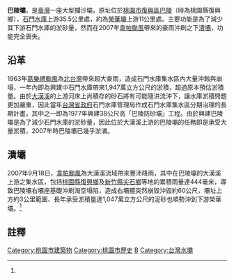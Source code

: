 {{coord|24|41|06|N|121|22|54|E|type:landmark_region:TW-TYO|display=title}}
{{Infobox Dam
| name               = 巴陵壩
| official_name      = 巴陵壩
| image              = Taiwan Baling Dam.jpg
| image_size         = 260px
| image_caption      = 巴陵壩（2013年9月）
| image_alt          = 台灣桃園市復興區大漢溪上游的巴陵壩
| location_map       = Taiwan
| location_map_width = 
| location_map_text  = 
| lat_d     = 24
| lat_m     = 41
| lat_s     = 06
| lat_NS    = N
| long_d    = 121
| long_m    = 22
| long_s    = 54
| long_EW   = E
| coordinates_type   = type:landmark
| coordinates_display= inline,title
| coordinates_ref    = 
|crosses             = [[大漢溪|大漢溪]]
| status             = 已毀損
| spillways          = 自由溢流直落式溢洪道
| spillway_type      = Gated overflow, service 
| spillway_capacity  = 
|reservoir           = 
|country             = {{ROC}}
|locale              = [[桃園市|桃園市]][[復興區_(台灣)|復興區]]
|constructor         = [[經濟部水利署北區水資源局|經濟部水利署北區水資源局]]
|owner               = [[經濟部水利署北區水資源局|經濟部水利署北區水資源局]]
|developer           = [[經濟部水利署北區水資源局|經濟部水利署北區水資源局]]
|maint               = [[經濟部水利署北區水資源局|經濟部水利署北區水資源局]]
|length              = {{convert|80|m|ft|0|abbr=off}}
|height              = {{convert|38|m|ft|0|abbr=off}}<ref name="韋帕颱風巴陵壩災害簡報">{{cite web|language=zh-tw|url=http://140.112.190.56/2012/Chap.%209/2012%20Chap.%209%20%E4%B8%8A%E8%AA%B2%E8%B3%87%E6%96%99/961012%E9%9F%8B%E5%B8%95%E9%A2%B1%E9%A2%A8%E5%B7%B4%E9%99%B5%E5%A3%A9%E7%81%BD%E5%AE%B3%E7%B0%A1%E5%A0%B1(%E5%8C%97%E6%B0%B4%E5%B1%80).pdf|title=961012韋帕颱風巴陵壩災害簡報|author=|publisher=[[經濟部水利署北區水資源局|經濟部水利署北區水資源局]]|date=2007-10-12|accessdate=2013-06-24}}{{Dead link|date=2018年5月 |bot=InternetArchiveBot |fix-attempted=no }}</ref>
|began               = 1971年
|open                = 1977年
|demolished          =
|cost                =
|reservoir_capacity  = 
|active_capacity     = 1,047萬[[立方公尺|立方公尺]]
|reservoir_catchment = 
|reservoir_surface   = 
|reservoir_elevation = {{convert|548|m|ft|abbr=on}}
|type                = [[混凝土|混凝土]][[重力壩|重力壩]]
|bridge_carries      = 
|bridge_width        = 
|bridge_clearance    = 
|bridge_traffic= 
|bridge_toll= 
|bridge_id= 
|map_cue=
|map_image_full=
|map_text=
|turbines = 
|hydraulic_head     = 
|installed_capacity = 
|max_planned_cap    = 
|capacity_factor    = 
|average_annual_gen = 
|net_generation     = 
| website           = 
| as_of             = 2013年6月
}}

'''巴陵壩'''，是[[臺灣|臺灣]]一座大型攔沙壩，原址位於[[桃園市|桃園市]][[復興區_(台灣)|復興區]][[巴陵_(台灣)|巴陵]]（時為桃園縣復興鄉），[[石門水庫_(臺灣)|石門水庫]]上游35.5公里處，約為[[榮華壩|榮華壩]]上游11公里處。主要功能是為了減少其下游石門水庫的淤砂量，然而在2007年[[颱風韋帕_(2007年)|韋帕颱風]]帶來的豪雨沖刷之下[[潰壩|潰壩]]，功能完全喪失。

==沿革==
1963年[[台风葛乐礼_(1963年)|葛樂禮颱風]]為[[北台灣|北台灣]]帶來超大豪雨，造成石門水庫集水區內大量沖蝕與崩塌，一年內即為興建中石門水庫帶來1,947萬立方公尺的淤積，超過原本預估淤積量。由於[[大漢溪|大漢溪]]的上游河床上尚積存的砂石將有可能隨洪流沖下，讓水庫淤積問題更加嚴重，因此當年[[台灣省政府|台灣省政府]]石門水庫管理局作成石門水庫集水區分期治理的長期計畫，其中之一即為1977年興建38公尺高「巴陵防砂壩」工程。由於興建巴陵壩是為了減少石門水庫的淤砂量，因此位於大漢溪上游的巴陵壩的任務即是承受大量淤積，2007年時巴陵壩已幾乎淤滿。

==潰壩==
2007年9月18日，[[颱風韋帕_(2007年)|韋帕颱風]]為大漢溪流域帶來豐沛降雨，其中在巴陵壩的大漢溪上游之集水區，包括[[桃園市|桃園縣]][[復興區_(桃園市)|復興鄉]]及[[新竹縣|新竹縣]][[尖石鄉|尖石鄉]]等地的累積雨量達444毫米，導致巴陵壩右壩座基礎沖刷淘空塌陷，造成右壩體突然崩毀沖毀約60公尺，壩址上方約3公里範圍、長年承受淤積量達1,047萬立方公尺的泥砂也順勢沖到下游榮華壩。<ref name="韋帕颱風巴陵壩災害簡報"/>

==註釋==
{{reflist}}

{{台灣水庫}}

[[Category:桃園市建築物|Category:桃園市建築物]]
[[Category:桃園市歷史|Category:桃園市歷史]]
[[Category:復興區_(臺灣)|B]]
[[Category:台灣水壩|Category:台灣水壩]]